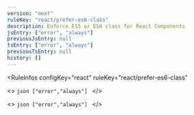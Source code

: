 ```yaml
---
version: "next"
ruleKey: "react/prefer-es6-class"
description: Enforce ES5 or ES6 class for React Components
jsEntry: ["error", "always"]
previousJsEntry: null
tsEntry: ["error", "always"]
previousTsEntry: null
history: []
---
```


<RuleInfos 
  configKey="react" 
  ruleKey="react/prefer-es6-class" 
>
  <>
    ```json
    ["error","always"]
    ```
  </>

  <>
    ```json
    ["error","always"]
    ```
  </>
</RuleInfos>
